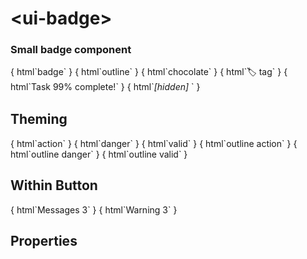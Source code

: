 
<Meta title="ui-components/ui-badge" component={UiBadge} />

# &lt;ui-badge&gt;

### Small badge component

<Description of="ui-badge" />

<Preview>
  <Story name="default">
  { html`<ui-badge>badge</ui-badge>` }
  </Story>
  <Story name="outline">
  { html`<ui-badge theme="outline">outline</ui-badge>` }
  </Story>
  <Story name="custom">
  { html`<ui-badge style="--ui-badge-text-color: white; --ui-badge-background-color: saddlebrown;">chocolate</ui-badge>` }
  </Story>
  <Story name="icon">
  { html`<ui-badge><ui-icon>🏷</ui-icon> tag</ui-badge>` }
  </Story>
  <Story name="inline">
  { html`Task <ui-badge theme="valid">99%</ui-badge> complete!` }
  </Story>
  <Story name="hidden">
  { html`<em style="line-height: 1.4em">[hidden]</em> <ui-badge hidden>hidden</ui-badge>` }
  </Story>
</Preview>

## Theming

<Preview columns="3">
  <Story name="action">
  { html`<ui-badge theme="action">action</ui-badge>` }
  </Story>
  <Story name="danger">
  { html`<ui-badge theme="danger">danger</ui-badge>` }
  </Story>
  <Story name="valid">
  { html`<ui-badge theme="valid">valid</ui-badge>` }
  </Story>
  <Story name="outline action">
  { html`<ui-badge theme="outline action">outline action</ui-badge>` }
  </Story>
  <Story name="outline danger">
  { html`<ui-badge theme="outline danger">outline danger</ui-badge>` }
  </Story>
  <Story name="outline valid">
  { html`<ui-badge theme="outline valid">outline valid</ui-badge>` }
  </Story>
</Preview>

## Within Button

<Preview>
  <Story name="button">
   { html`<ui-button theme="action">Messages <ui-badge>3</ui-badge></ui-button>` }
  </Story>
  <Story name="outline button">
   { html`<ui-button theme="outline danger">Warning <ui-badge>3</ui-badge></ui-button>` }
  </Story>
</Preview>

## Properties

<Props of="ui-badge" />
